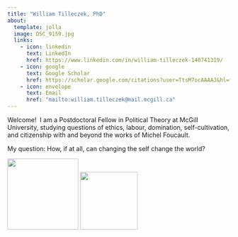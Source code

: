```yaml
---
title: "William Tilleczek, PhD"
about: 
  template: jolla
  image: DSC_9159.jpg
  links: 
    - icon: linkedin
      text: LinkedIn
      href: https://www.linkedin.com/in/william-tilleczek-140741319/
    - icon: google
      text: Google Scholar
      href: https://scholar.google.com/citations?user=TtsM7ocAAAAJ&hl=fr
    - icon: envelope
      text: Email
      href: "mailto:william.tilleczek@mail.mcgill.ca"
---
```


Welcome!  I am a Postdoctoral Fellow in Political Theory at McGill University, studying questions of ethics, labour, domination, self-cultivation, and citizenship with and beyond the works of Michel Foucault. 

My question: How, if at all, can changing the self change the world?

![](McGillLogo.png){width="160"} ![](CCEAE.png){width="130"}
